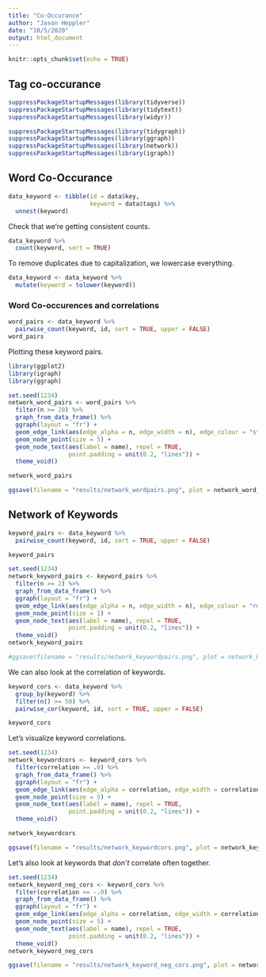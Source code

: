 ```yaml
---
title: "Co-Occurance"
author: "Jason Heppler"
date: "10/5/2020"
output: html_document
---
```


```r
knitr::opts_chunk$set(echo = TRUE)
```


## Tag co-occurance

```r
suppressPackageStartupMessages(library(tidyverse))
suppressPackageStartupMessages(library(tidytext))
suppressPackageStartupMessages(library(widyr))

suppressPackageStartupMessages(library(tidygraph))
suppressPackageStartupMessages(library(ggraph))
suppressPackageStartupMessages(library(network))
suppressPackageStartupMessages(library(igraph))
```

## Word Co-Occurance

```r
data_keyword <- tibble(id = data$key, 
                       keyword = data$tags) %>%
  unnest(keyword)
```

Check that we're getting consistent counts. 

```r
data_keyword %>%
  count(keyword, sort = TRUE)
```

To remove duplicates due to capitalization, we lowercase everything. 

```r
data_keyword <- data_keyword %>% 
  mutate(keyword = tolower(keyword))
```

### Word Co-occurences and correlations

```r
word_pairs <- data_keyword %>% 
  pairwise_count(keyword, id, sort = TRUE, upper = FALSE)
word_pairs
```

Plotting these keyword pairs. 

```r
library(ggplot2)
library(igraph)
library(ggraph)

set.seed(1234)
network_word_pairs <- word_pairs %>%
  filter(n >= 20) %>%
  graph_from_data_frame() %>%
  ggraph(layout = "fr") +
  geom_edge_link(aes(edge_alpha = n, edge_width = n), edge_colour = "steelblue") +
  geom_node_point(size = 5) +
  geom_node_text(aes(label = name), repel = TRUE, 
                 point.padding = unit(0.2, "lines")) +
  theme_void()

network_word_pairs

ggsave(filename = "results/network_wordpairs.png", plot = network_word_pairs, width = 18, height = 16, units = "cm")
```

## Network of Keywords

```r
keyword_pairs <- data_keyword %>% 
  pairwise_count(keyword, id, sort = TRUE, upper = FALSE)

keyword_pairs

set.seed(1234)
network_keyword_pairs <- keyword_pairs %>%
  filter(n >= 2) %>%
  graph_from_data_frame() %>%
  ggraph(layout = "fr") +
  geom_edge_link(aes(edge_alpha = n, edge_width = n), edge_colour = "royalblue") +
  geom_node_point(size = 1) +
  geom_node_text(aes(label = name), repel = TRUE,
                 point.padding = unit(0.2, "lines")) +
  theme_void()
network_keyword_pairs

#ggsave(filename = "results/network_keywordpairs.png", plot = network_keyword_pairs, width = 22, height = 16, units = "cm")
```
We can also look at the correlation of keywords. 

```r
keyword_cors <- data_keyword %>% 
  group_by(keyword) %>%
  filter(n() >= 50) %>%
  pairwise_cor(keyword, id, sort = TRUE, upper = FALSE)

keyword_cors
```

Let's visualize keyword correlations. 

```r
set.seed(1234)
network_keywordcors <- keyword_cors %>%
  filter(correlation >= .0) %>%
  graph_from_data_frame() %>%
  ggraph(layout = "fr") +
  geom_edge_link(aes(edge_alpha = correlation, edge_width = correlation), edge_colour = "cyan4") +
  geom_node_point(size = 5) +
  geom_node_text(aes(label = name), repel = TRUE,
                 point.padding = unit(0.2, "lines")) +
  theme_void()

network_keywordcors

ggsave(filename = "results/network_keywordcors.png", plot = network_keywordcors, width = 18, height = 16, units = "cm")
```


Let's also look at keywords that *don't* correlate often together. 

```r
set.seed(1234)
network_keyword_neg_cors <- keyword_cors %>%
  filter(correlation <= -.0) %>%
  graph_from_data_frame() %>%
  ggraph(layout = "fr") +
  geom_edge_link(aes(edge_alpha = correlation, edge_width = correlation), edge_colour = "cyan4") +
  geom_node_point(size = 5) +
  geom_node_text(aes(label = name), repel = TRUE,
                 point.padding = unit(0.2, "lines")) +
  theme_void()
network_keyword_neg_cors

ggsave(filename = "results/network_keyword_neg_cors.png", plot = network_keyword_neg_cors, width = 18, height = 16, units = "cm")
```

